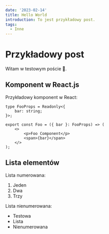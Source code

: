 ```yaml
---
date: '2023-02-14'
title: Hello World
introduction: To jest przykładowy post.
tags:
  - Inne
---
```


# Przykładowy post

Witam w testowym poście 🙂.

## Komponent w React.js

Przykładowy komponent w React:

```tsx:Foo.tsx
type FooProps = Readonly<{
	bar: string;
}>;

export const Foo = ({ bar }: FooProps) => (
	<>
		<p>Foo Component</p>
		<span>{bar}</span>
	</>
);
```

## Lista elementów

Lista numerowana:

1. Jeden
2. Dwa
3. Trzy

Lista nienumerowana:

- Testowa
- Lista
- Nienumerowana
